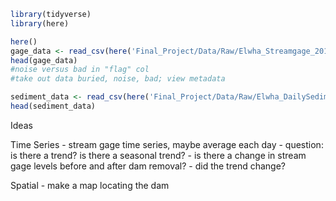 ```r
library(tidyverse)
library(here)
```


```r
here()
gage_data <- read_csv(here('Final_Project/Data/Raw/Elwha_Streamgage_2011to2016.csv'))
head(gage_data)
#noise versus bad in "flag" col 
#take out data buried, noise, bad; view metadata

sediment_data <- read_csv(here('Final_Project/Data/Raw/Elwha_DailySedimentLoads_2011to2016.csv'))
head(sediment_data)
```

Ideas 

Time Series 
- stream gage time series, maybe average each day
    - question: is there a trend? is there a seasonal trend?
    - is there a change in stream gage levels before and after dam removal?
    - did the trend change?
    



Spatial 
- make a map locating the dam 



